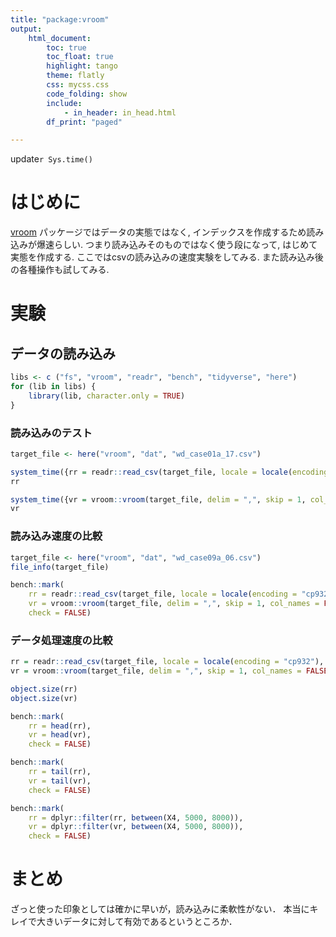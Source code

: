 ```yaml
---
title: "package:vroom"
output:
    html_document:
        toc: true
        toc_float: true
        highlight: tango
        theme: flatly
        css: mycss.css
        code_folding: show
        include:
            - in_header: in_head.html
        df_print: "paged"

---
```

update`r Sys.time()`


# はじめに


[vroom](https://github.com/jimhester/vroom)
パッケージではデータの実態ではなく, 
インデックスを作成するため読み込みが爆速らしい. 
つまり読み込みそのものではなく使う段になって, はじめて実態を作成する. 
ここではcsvの読み込みの速度実験をしてみる. 
また読み込み後の各種操作も試してみる. 


# 実験

## データの読み込み

```r
libs <- c ("fs", "vroom", "readr", "bench", "tidyverse", "here")
for (lib in libs) {
    library(lib, character.only = TRUE)
}
```


### 読み込みのテスト

```r

target_file <- here("vroom", "dat", "wd_case01a_17.csv")

system_time({rr = readr::read_csv(target_file, locale = locale(encoding = "cp932"), skip = 1, col_names = FALSE )})
rr

system_time({vr = vroom::vroom(target_file, delim = ",", skip = 1, col_names = FALSE)})
vr

```


### 読み込み速度の比較



```r
target_file <- here("vroom", "dat", "wd_case09a_06.csv")
file_info(target_file)

bench::mark(
    rr = readr::read_csv(target_file, locale = locale(encoding = "cp932"), skip = 1, col_names = FALSE ),
    vr = vroom::vroom(target_file, delim = ",", skip = 1, col_names = FALSE), 
    check = FALSE)

```


### データ処理速度の比較

```r
rr = readr::read_csv(target_file, locale = locale(encoding = "cp932"), skip = 1, col_names = FALSE)
vr = vroom::vroom(target_file, delim = ",", skip = 1, col_names = FALSE)

object.size(rr)
object.size(vr)

```

```r
bench::mark(
    rr = head(rr),
    vr = head(vr), 
    check = FALSE)

```


```r
bench::mark(
    rr = tail(rr),
    vr = tail(vr), 
    check = FALSE)

```

```r
bench::mark(
    rr = dplyr::filter(rr, between(X4, 5000, 8000)),
    vr = dplyr::filter(vr, between(X4, 5000, 8000)), 
    check = FALSE)

```


# まとめ

ざっと使った印象としては確かに早いが，読み込みに柔軟性がない．
本当にキレイで大きいデータに対して有効であるというところか．





